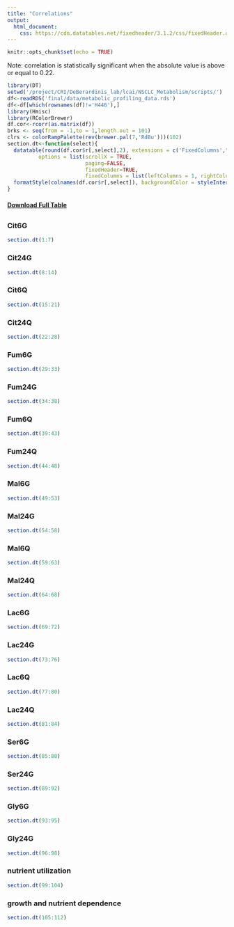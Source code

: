 ```yaml
---
title: "Correlations"
output: 
  html_document:
    css: https://cdn.datatables.net/fixedheader/3.1.2/css/fixedHeader.dataTables.min.css
---
```


```r
knitr::opts_chunk$set(echo = TRUE)
```

<p>Note: correlation is statistically significant when the absolute value is above or equal to 0.22. </p>

```r
library(DT)
setwd('/project/CRI/DeBerardinis_lab/lcai/NSCLC_Metabolism/scripts/')
df<-readRDS('final/data/metabolic_profiling_data.rds')
df<-df[which(rownames(df)!='H446'),]
library(Hmisc)
library(RColorBrewer)
df.cor<-rcorr(as.matrix(df))
brks <- seq(from = -1,to = 1,length.out = 101)
clrs <- colorRampPalette(rev(brewer.pal(7,'RdBu')))(102)
section.dt<-function(select){
  datatable(round(df.cor$r[,select],2), extensions = c('FixedColumns',"FixedHeader"), 
          options = list(scrollX = TRUE, 
                         paging=FALSE,
                         fixedHeader=TRUE,
                         fixedColumns = list(leftColumns = 1, rightColumns = 0))) %>%
  formatStyle(colnames(df.cor$r[,select]), backgroundColor = styleInterval(brks, clrs))
}
```

#### <a href="correlations.xlsx" download="correlations.xlsx">Download Full Table</a>

##  {.tabset .tabset-fade .tabset-pills}

### Cit6G
```r
section.dt(1:7)
```

### Cit24G
```r
section.dt(8:14)
```

### Cit6Q
```r
section.dt(15:21)
```

### Cit24Q
```r
section.dt(22:28)
```

### Fum6G
```r
section.dt(29:33)
```

### Fum24G
```r
section.dt(34:38)
```

### Fum6Q
```r
section.dt(39:43)
```

### Fum24Q
```r
section.dt(44:48)
```

### Mal6G
```r
section.dt(49:53)
```

### Mal24G
```r
section.dt(54:58)
```

### Mal6Q
```r
section.dt(59:63)
```

### Mal24Q
```r
section.dt(64:68)
```

### Lac6G
```r
section.dt(69:72)
```

### Lac24G
```r
section.dt(73:76)
```

### Lac6Q
```r
section.dt(77:80)
```

### Lac24Q
```r
section.dt(81:84)
```

### Ser6G
```r
section.dt(85:88)
```

### Ser24G
```r
section.dt(89:92)
```

### Gly6G
```r
section.dt(93:95)
```

### Gly24G
```r
section.dt(96:98)
```

### nutrient utilization
```r
section.dt(99:104)
```

### growth and nutrient dependence
```r
section.dt(105:112)
```

